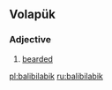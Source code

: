 ==Volapük==

===Adjective===
{{head|vo|adjective}}
# [[bearded]]

[[pl:balibilabik]]
[[ru:balibilabik]]